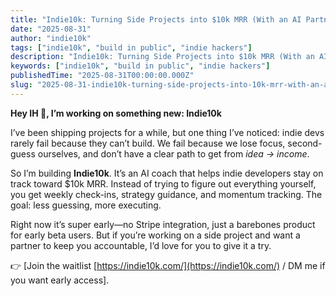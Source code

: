 ```yaml
---
title: "Indie10k: Turning Side Projects into $10k MRR (With an AI Partner)"
date: "2025-08-31"
author: "indie10k"
tags: ["indie10k", "build in public", "indie hackers"]
description: "Indie10k: Turning Side Projects into $10k MRR (With an AI Partner)"
keywords: ["indie10k", "build in public", "indie hackers"]
publishedTime: "2025-08-31T00:00:00.000Z"
slug: "2025-08-31-indie10k-turning-side-projects-into-10k-mrr-with-an-ai-partner-NgBfEmdhgTFr8u1i7T7G"
---
```


**Hey IH 👋, I’m working on something new: Indie10k**

I’ve been shipping projects for a while, but one thing I’ve noticed: indie devs rarely fail because they can’t build. We fail because we lose focus, second-guess ourselves, and don’t have a clear path to get from *idea → income*.

So I’m building **Indie10k**. It’s an AI coach that helps indie developers stay on track toward $10k MRR. Instead of trying to figure out everything yourself, you get weekly check-ins, strategy guidance, and momentum tracking. The goal: less guessing, more executing.

Right now it’s super early—no Stripe integration, just a barebones product for early beta users. But if you’re working on a side project and want a partner to keep you accountable, I’d love for you to give it a try.

👉 [Join the waitlist [https://indie10k.com/](https://indie10k.com/) / DM me if you want early access].